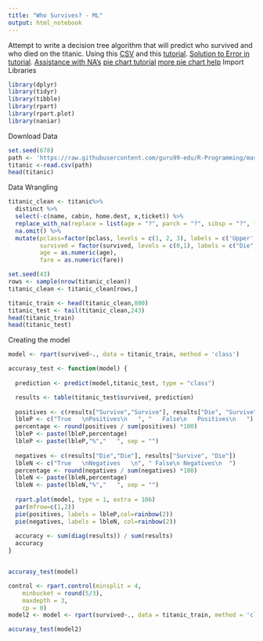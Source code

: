 ```yaml
---
title: "Who Survives? - ML"
output: html_notebook
---
```


Attempt to write a decision tree algorithm that will predict who survived and who died on the titanic. Using this [CSV](https://raw.githubusercontent.com/guru99-edu/R-Programming/master/titanic_data.csv) and this [tutorial](https://www.guru99.com/r-decision-trees.html#4). [Solution to Error in tutorial](https://community.rstudio.com/t/rpart-result-is-too-small-to-see/60702/4). [Assistance with NA's](http://naniar.njtierney.com/index.html) [pie chart tutorial](https://www.statmethods.net/graphs/pie.html)
[more pie chart help](https://www.geeksforgeeks.org/side-by-side-pie-charts-in-r/)
Import Libraries
```r
library(dplyr)
library(tidyr)
library(tibble)
library(rpart)
library(rpart.plot)
library(naniar)
```

Download Data
```r
set.seed(678)
path <- 'https://raw.githubusercontent.com/guru99-edu/R-Programming/master/titanic_data.csv'
titanic <-read.csv(path)
head(titanic)
```


Data Wrangling
```r
titanic_clean <- titanic%>%
  distinct %>%
  select(-c(name, cabin, home.dest, x,ticket)) %>%
  replace_with_na(replace = list(age = "?", parch = "?", sibsp = "?", fare = "?", sex = "?", survived = "?", pclass = "?", embarked = "?")) %>%
  na.omit() %>%
  mutate(pclass=factor(pclass, levels = c(1, 2, 3), labels = c('Upper', 'Middle', 'Lower')),
         survived = factor(survived, levels = c(0,1), labels = c("Die","Survive")),
         age = as.numeric(age),
         fare = as.numeric(fare))

set.seed(43)
rows <- sample(nrow(titanic_clean))
titanic_clean <- titanic_clean[rows,]

titanic_train <- head(titanic_clean,800)
titanic_test <- tail(titanic_clean,243)
head(titanic_train)
head(titanic_test)
```

Creating the model

```r
model <- rpart(survived~., data = titanic_train, method = 'class')
```

```r
accurasy_test <- function(model) {
  
  prediction <- predict(model,titanic_test, type = "class")

  results <- table(titanic_test$survived, prediction)
  
  positives <- c(results["Survive","Survive"], results["Die", "Survive"])
  lbleP <- c("True   \nPositives\n   ", "   False\n   Positives\n   ")
  percentage <- round(positives / sum(positives) *100)
  lbleP <- paste(lbleP,percentage)
  lbleP <- paste(lbleP,"%","   ", sep = "")
  
  negatives <- c(results["Die","Die"], results["Survive", "Die"])
  lbleN <- c("True   \nNegatives   \n", " False\n Negatives\n  ")
  percentage <- round(negatives / sum(negatives) *100)
  lbleN <- paste(lbleN,percentage)
  lbleN <- paste(lbleN,"%","   ", sep = "")
  
  rpart.plot(model, type = 1, extra = 106)
  par(mfrow=c(1,2))
  pie(positives, labels = lbleP,col=rainbow(2))
  pie(negatives, labels = lbleN, col=rainbow(2))
  
  accuracy <- sum(diag(results)) / sum(results)
  accuracy
}


accurasy_test(model)
```

```r
control <- rpart.control(minsplit = 4,
    minbucket = round(5/3),
    maxdepth = 3,
    cp = 0)
model2 <- model <- rpart(survived~., data = titanic_train, method = 'class', control = control)

accurasy_test(model2)
```